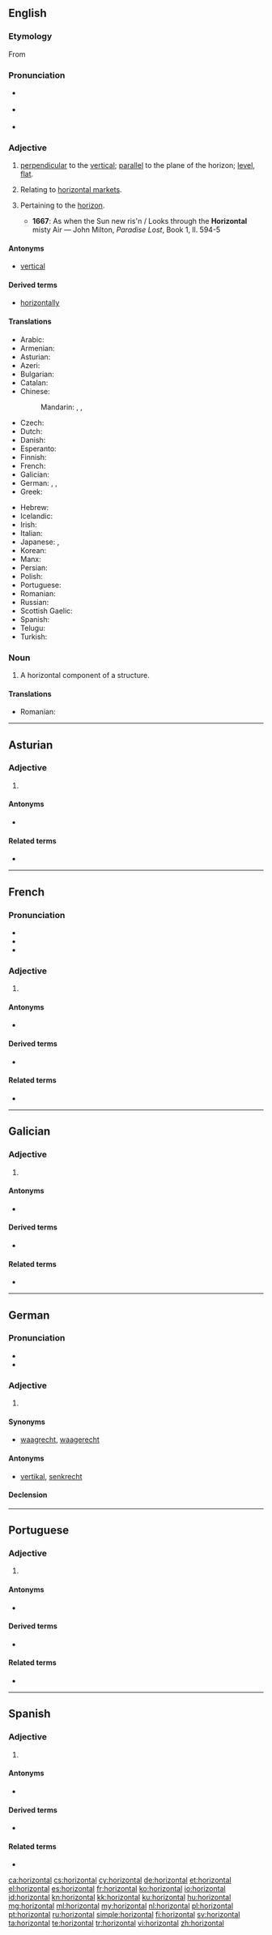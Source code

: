 ==English==

===Etymology===
From {{etyl|fr|en}} {{term|horizontal|lang=fr}}

===Pronunciation===
* {{a|RP}} {{IPA|/ˌhɒɹɪˈzɒntəl/}}
* {{a|US}} {{IPA|/ˌhɔːɹəˈzɑːntəl/}}
* {{audio|En-us-horizontal.ogg|Audio (US)}}

===Adjective===
{{en-adj}}

# [[perpendicular]] to the [[vertical]]; [[parallel]] to the plane of the horizon; [[level]], [[flat]].
# {{context|marketing|lang=en}} Relating to [[horizontal market]]s.
# {{context|archaic|lang=en}} Pertaining to the [[horizon]].
#* '''1667''': As when the Sun new ris'n / Looks through the '''Horizontal''' misty Air — John Milton, ''Paradise Lost'', Book 1, ll. 594-5

====Antonyms====
* [[vertical]]

====Derived terms====
* [[horizontally]]

====Translations====
{{trans-top|parallel to the plane of the horizon}}
* Arabic: {{t|ar|أفقي|tr='ufuqiy}}
* Armenian: {{t|hy|հորիզոնական|tr=horizonakan}}
* Asturian: {{t|ast|horizontal}}
* Azeri: {{t+|az|üfüqi}}
* Bulgarian: {{t+|bg|хоризонтален|m}}
* Catalan: {{t|ca|horitzontal}}
* Chinese:
*: Mandarin: {{t+|cmn|水平|tr=shuǐpíng|sc=Hani}}, {{t+|cmn|橫|alt=橫的|sc=Hani}}, {{t+|cmn|横|alt=横的|tr=héng-de|sc=Hani}}
* Czech: {{t+|cs|vodorovný|m}}
* Dutch: {{t+|nl|horizontaal}}
* Danish: {{t+|da|vandret}}
* Esperanto: {{t|eo|horizontala}}
* Finnish: {{t|fi|vaakasuora}}
* French: {{t+|fr|horizontal}}
* Galician: {{t|gl|horizontal}}
* German: {{t+|de|horizontal}}, {{t+|de|waagrecht}}, {{t+|de|waagerecht}}
* Greek: {{t+|el|οριζόντιος|m}}
{{trans-mid}}
* Hebrew: {{t|he|אפקי|tr=ofkí|sc=Hebr}}
* Icelandic: {{t|is|lárétt}}
* Irish: {{t|ga|cothrománach}}
* Italian: {{t+|it|orizzontale}}
* Japanese: {{t+|ja|水平|alt=水平な|tr=すいへいな, suihei-na}},  {{t+|ja|横|alt=横の|tr=よこの, yoko-no}}
* Korean: {{t+|ko|가로|tr=garo|sc=Hang}}
* Manx: {{t|gv|co-ard}}
* Persian: {{t+|fa|افقی|sc=fa-Arab}}
* Polish: {{t+|pl|poziomy}}
* Portuguese: {{t+|pt|horizontal}}
* Romanian: {{t+|ro|orizontal|m|n}}
* Russian: {{t+|ru|горизонтальный|tr=gorizontál'nyj}}
* Scottish Gaelic: {{t|gd|fàireil}}
* Spanish: {{t+|es|horizontal}}
* Telugu: {{t|te|సమాంతరము|tr=samamtaramu|sc=Telu}}
* Turkish: {{t+|tr|yatay}}
{{trans-bottom}}

===Noun===
{{en-noun}}

# A horizontal component of a structure.

====Translations====
{{trans-top|A horizontal component}}
* Romanian: {{t+|ro|orizontală|f}}
{{trans-mid}}
{{trans-bottom}}

----

==Asturian==

===Adjective===
{{ast-adj-mf|pl=horizontales}}

# {{l|en|horizontal}}

====Antonyms====
* {{l|ast|vertical}}

====Related terms====
* {{l|ast|horizonte}}

----

==French==

===Pronunciation===
* {{audio|Fr-horizontal.ogg|Audio}}
* {{IPA|/ɔ.ʁi.zɔ̃.tal/|lang=fr}}
* {{homophones|horizontale|horizontes|lang=fr}}

===Adjective===
{{fr-adj-al|horizont}}

# {{l|en|horizontal}}

====Antonyms====
* {{l|fr|vertical}}

====Derived terms====
* {{l|fr|horizontalement}}

====Related terms====
* {{l|fr|horizon}}

----

==Galician==

===Adjective===
{{gl-adj|pl=horizontais}}

# {{l|en|horizontal}}

====Antonyms====
* {{l|gl|vertical}}

====Derived terms====
* {{l|gl|horizontalmente}}

====Related terms====
* {{l|gl|horizonte}}

----

==German==

===Pronunciation===
* {{audio|De-horizontal.ogg|Audio}}
* {{rhymes|aːl|lang=de}}

===Adjective===
{{de-adj|-}}

# {{l|en|horizontal}}

====Synonyms====
* [[waagrecht]], [[waagerecht]]

====Antonyms====
* [[vertikal#German|vertikal]], [[senkrecht]]

====Declension====
{{de-decl-adj-notcomp|horizontal}}
----

==Portuguese==

===Adjective===
{{pt-adj|horizont|al|comp=no}}

# {{l|en|horizontal}}

====Antonyms====
* {{l|pt|vertical}}

====Derived terms====
* {{l|pt|horizontalmente}}

====Related terms====
* {{l|pt|horizonte}}

----

==Spanish==

===Adjective===
{{es-adj|pl=horizontales}}

# {{l|es|horizontal}}

====Antonyms====
* {{l|es|vertical}}

====Derived terms====
* {{l|es|horizontalmente}}

====Related terms====
* {{l|es|horizonte}}

[[ca:horizontal]]
[[cs:horizontal]]
[[cy:horizontal]]
[[de:horizontal]]
[[et:horizontal]]
[[el:horizontal]]
[[es:horizontal]]
[[fr:horizontal]]
[[ko:horizontal]]
[[io:horizontal]]
[[id:horizontal]]
[[kn:horizontal]]
[[kk:horizontal]]
[[ku:horizontal]]
[[hu:horizontal]]
[[mg:horizontal]]
[[ml:horizontal]]
[[my:horizontal]]
[[nl:horizontal]]
[[pl:horizontal]]
[[pt:horizontal]]
[[ru:horizontal]]
[[simple:horizontal]]
[[fi:horizontal]]
[[sv:horizontal]]
[[ta:horizontal]]
[[te:horizontal]]
[[tr:horizontal]]
[[vi:horizontal]]
[[zh:horizontal]]